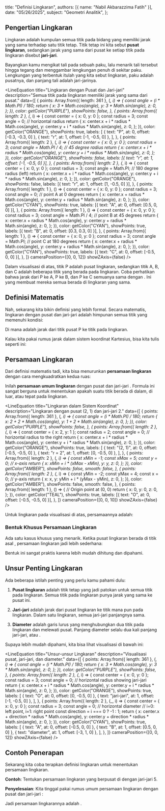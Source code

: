  title: "Definisi Lingkaran",
  authors: [{ name: "Nabil Akbarazzima Fatih" }],
  date: "05/26/2025",
  subject: "Geometri Analitik",
};


## Pengertian Lingkaran

Lingkaran adalah kumpulan semua titik pada bidang yang memiliki jarak yang sama terhadap satu titik tetap. Titik tetap ini kita sebut **pusat lingkaran**, sedangkan jarak yang sama dari pusat ke setiap titik pada lingkaran disebut **jari-jari**.

Bayangkan kamu mengikat tali pada sebuah paku, lalu menarik tali tersebut hingga tegang dan menggambar lengkungan penuh di sekitar paku. Lengkungan yang terbentuk itulah yang kita sebut lingkaran, paku adalah pusatnya, dan panjang tali adalah jari-jarinya.

<LineEquation
  title="Lingkaran dengan Pusat dan Jari-jari"
  description="Semua titik pada lingkaran memiliki jarak yang sama dari pusat."
  data={[
    {
      points: Array.from({ length: 361 }, (_, i) => {
        const angle = (i * Math.PI) / 180;
        return {
          x: 3 * Math.cos(angle),
          y: 3 * Math.sin(angle),
          z: 0,
        };
      }),
      color: getColor("PURPLE"),
      showPoints: false,
    },
    {
      points: Array.from({ length: 2 }, (_, i) => {
        const center = { x: 0, y: 0 };
        const radius = 3;
        const angle = 0; // horizontal radius
        return {
          x: center.x + i * radius * Math.cos(angle),
          y: center.y + i * radius * Math.sin(angle),
          z: 0,
        };
      }),
      color: getColor("ORANGE"),
      showPoints: true,
      labels: [
        { text: "P", at: 0, offset: [-0.3, -0.3, 0] },
        { text: "r", at: 1, offset: [-1, -0.5, 0] },
      ],
    },
    {
      points: Array.from({ length: 2 }, (_, i) => {
        const center = { x: 0, y: 0 };
        const radius = 3;
        const angle = Math.PI / 4; // 45 degree radius
        return {
          x: center.x + i * radius * Math.cos(angle),
          y: center.y + i * radius * Math.sin(angle),
          z: 0,
        };
      }),
      color: getColor("ORANGE"),
      showPoints: false,
      labels: [{ text: "r", at: 1, offset: [-1, -0.5, 0] }],
    },
    {
      points: Array.from({ length: 2 }, (_, i) => {
        const center = { x: 0, y: 0 };
        const radius = 3;
        const angle = Math.PI; // 180 degree radius (left)
        return {
          x: center.x + i * radius * Math.cos(angle),
          y: center.y + i * radius * Math.sin(angle),
          z: 0,
        };
      }),
      color: getColor("ORANGE"),
      showPoints: false,
      labels: [{ text: "r", at: 1, offset: [1, -0.5, 0] }],
    },
    {
      points: Array.from({ length: 1 }, () => {
        const center = { x: 0, y: 0 };
        const radius = 3;
        const angle = 0; // point A at 0 degrees
        return {
          x: center.x + radius * Math.cos(angle),
          y: center.y + radius * Math.sin(angle),
          z: 0,
        };
      }),
      color: getColor("CYAN"),
      showPoints: true,
      labels: [{ text: "A", at: 0, offset: [0.5, 0, 0] }],
    },
    {
      points: Array.from({ length: 1 }, () => {
        const center = { x: 0, y: 0 };
        const radius = 3;
        const angle = Math.PI / 4; // point B at 45 degrees
        return {
          x: center.x + radius * Math.cos(angle),
          y: center.y + radius * Math.sin(angle),
          z: 0,
        };
      }),
      color: getColor("CYAN"),
      showPoints: true,
      labels: [{ text: "B", at: 0, offset: [0.3, 0.3, 0] }],
    },
    {
      points: Array.from({ length: 1 }, () => {
        const center = { x: 0, y: 0 };
        const radius = 3;
        const angle = Math.PI; // point C at 180 degrees
        return {
          x: center.x + radius * Math.cos(angle),
          y: center.y + radius * Math.sin(angle),
          z: 0,
        };
      }),
      color: getColor("CYAN"),
      showPoints: true,
      labels: [{ text: "C", at: 0, offset: [-0.5, 0, 0] }],
    },
  ]}
  cameraPosition={[0, 0, 12]}
  showZAxis={false}
/>

Dalam visualisasi di atas, titik P adalah pusat lingkaran, sedangkan titik A, B, dan C adalah beberapa titik yang berada pada lingkaran. Coba perhatikan bahwa jarak dari P ke A, P ke B, dan P ke C semuanya sama dengan <InlineMath math="r" />. Ini yang membuat mereka semua berada di lingkaran yang sama.

## Definisi Matematis

Nah, sekarang kita bikin definisi yang lebih formal. Secara matematis, lingkaran dengan pusat <InlineMath math="P(a, b)" /> dan jari-jari <InlineMath math="r" /> adalah himpunan semua titik <InlineMath math="(x, y)" /> yang memenuhi kondisi:

<BlockMath math="d(P, (x,y)) = r" />

Di mana <InlineMath math="d(P, (x,y))" /> adalah jarak dari titik pusat P ke titik <InlineMath math="(x, y)" /> pada lingkaran.

Kalau kita pakai rumus jarak dalam sistem koordinat Kartesius, bisa kita tulis seperti ini:

<BlockMath math="\sqrt{(x-a)^2 + (y-b)^2} = r" />

## Persamaan Lingkaran

Dari definisi matematis tadi, kita bisa menurunkan **persamaan lingkaran** dengan cara mengkuadratkan kedua ruas:

<div className="flex flex-col gap-4">
  <BlockMath math="\sqrt{(x-a)^2 + (y-b)^2} = r" />
  <BlockMath math="(x-a)^2 + (y-b)^2 = r^2" />
</div>

Inilah **persamaan umum lingkaran** dengan pusat <InlineMath math="(a, b)" /> dan jari-jari <InlineMath math="r" />. Formula ini sangat berguna untuk menentukan apakah suatu titik berada di dalam, di luar, atau tepat pada lingkaran.

<LineEquation
  title="Lingkaran dalam Sistem Koordinat"
  description="Lingkaran dengan pusat (2, 1) dan jari-jari 2."
  data={[
    {
      points: Array.from({ length: 361 }, (_, i) => {
        const angle = (i * Math.PI) / 180;
        return {
          x: 2 + 2 * Math.cos(angle),
          y: 1 + 2 * Math.sin(angle),
          z: 0,
        };
      }),
      color: getColor("PURPLE"),
      showPoints: false,
    },
    {
      points: Array.from({ length: 2 }, (_, i) => {
        const center = { x: 2, y: 1 };
        const radius = 2;
        const angle = 0; // horizontal radius to the right
        return {
          x: center.x + i * radius * Math.cos(angle),
          y: center.y + i * radius * Math.sin(angle),
          z: 0,
        };
      }),
      color: getColor("ORANGE"),
      showPoints: true,
      labels: [
        { text: "(2, 1)", at: 0, offset: [-0.5, -0.5, 0] },
        { text: "r = 2", at: 1, offset: [0, -0.5, 0] },
      ],
    },
    {
      points: Array.from({ length: 2 }, (_, i) => {
        const xMin = -1;
        const xMax = 5;
        const y = 0; // x-axis
        return {
          x: xMin + i * (xMax - xMin),
          y: y,
          z: 0,
        };
      }),
      color: getColor("AMBER"),
      showPoints: false,
      smooth: false,
    },
    {
      points: Array.from({ length: 2 }, (_, i) => {
        const yMin = -2;
        const yMax = 4;
        const x = 0; // y-axis
        return {
          x: x,
          y: yMin + i * (yMax - yMin),
          z: 0,
        };
      }),
      color: getColor("AMBER"),
      showPoints: false,
      smooth: false,
    },
    {
      points: Array.from({ length: 1 }, () => {
        // Origin point at (0, 0)
        return {
          x: 0,
          y: 0,
          z: 0,
        };
      }),
      color: getColor("TEAL"),
      showPoints: true,
      labels: [{ text: "O", at: 0, offset: [-0.5, -0.5, 0] }],
    },
  ]}
  cameraPosition={[0, 0, 10]}
  showZAxis={false}
/>

Untuk lingkaran pada visualisasi di atas, persamaannya adalah:

<BlockMath math="(x-2)^2 + (y-1)^2 = 4" />

### Bentuk Khusus Persamaan Lingkaran

Ada satu kasus khusus yang menarik. Ketika pusat lingkaran berada di titik asal <InlineMath math="(0, 0)" />, persamaan lingkaran jadi lebih sederhana:

<BlockMath math="x^2 + y^2 = r^2" />

Bentuk ini sangat praktis karena lebih mudah dihitung dan dipahami.

## Unsur Penting Lingkaran

Ada beberapa istilah penting yang perlu kamu pahami dulu:

1. **Pusat lingkaran** adalah titik tetap yang jadi patokan untuk semua titik pada lingkaran. Semua titik pada lingkaran punya jarak yang sama ke pusat ini.

2. **Jari-jari** adalah jarak dari pusat lingkaran ke titik mana pun pada lingkaran. Dalam satu lingkaran, semua jari-jari panjangnya sama.

3. **Diameter** adalah garis lurus yang menghubungkan dua titik pada lingkaran dan melewati pusat. Panjang diameter selalu dua kali panjang jari-jari, atau <InlineMath math="d = 2r" />.

Supaya lebih mudah dipahami, kita bisa lihat visualisasi di bawah ini:

<LineEquation
  title="Unsur-unsur Lingkaran"
  description="Visualisasi pusat, jari-jari, dan diameter."
  data={[
    {
      points: Array.from({ length: 361 }, (_, i) => {
        const angle = (i * Math.PI) / 180;
        return {
          x: 3 * Math.cos(angle),
          y: 3 * Math.sin(angle),
          z: 0,
        };
      }),
      color: getColor("PURPLE"),
      showPoints: false,
    },
    {
      points: Array.from({ length: 2 }, (_, i) => {
        const center = { x: 0, y: 0 };
        const radius = 3;
        const angle = 0; // horizontal radius showing jari-jari
        return {
          x: center.x + i * radius * Math.cos(angle),
          y: center.y + i * radius * Math.sin(angle),
          z: 0,
        };
      }),
      color: getColor("ORANGE"),
      showPoints: true,
      labels: [
        { text: "O", at: 0, offset: [0, -0.5, 0] },
        { text: "jari-jari", at: 1, offset: [-1, -0.5, 0] },
      ],
    },
    {
      points: Array.from({ length: 2 }, (_, i) => {
        const center = { x: 0, y: 0 };
        const radius = 3;
        const angle = 0; // horizontal diameter
        // i=0: left point, i=1: right point
        const direction = i === 0 ? -1 : 1;
        return {
          x: center.x + direction * radius * Math.cos(angle),
          y: center.y + direction * radius * Math.sin(angle),
          z: 0,
        };
      }),
      color: getColor("CYAN"),
      showPoints: true,
      labels: [
        { text: "A", at: 0, offset: [-0.5, 0, 0] },
        { text: "B", at: 1, offset: [0.5, 0, 0] },
        { text: "diameter", at: 1, offset: [-3, 1, 0] },
      ],
    },
  ]}
  cameraPosition={[0, 0, 12]}
  showZAxis={false}
/>

## Contoh Penerapan

Sekarang kita coba terapkan definisi lingkaran untuk menentukan persamaan lingkaran.

**Contoh**: Tentukan persamaan lingkaran yang berpusat di <InlineMath math="(3, -2)" /> dengan jari-jari 5.

**Penyelesaian**: 
Kita tinggal pakai rumus umum persamaan lingkaran dengan pusat <InlineMath math="(a, b)" /> dan jari-jari <InlineMath math="r" />:

<div className="flex flex-col gap-4">
  <BlockMath math="(x-a)^2 + (y-b)^2 = r^2" />
  <BlockMath math="(x-3)^2 + (y-(-2))^2 = 5^2" />
  <BlockMath math="(x-3)^2 + (y+2)^2 = 25" />
</div>

Jadi persamaan lingkarannya adalah <InlineMath math="(x-3)^2 + (y+2)^2 = 25" />.